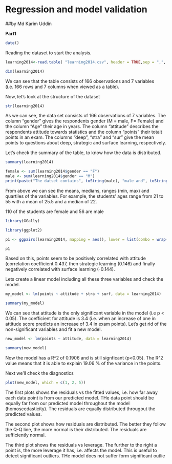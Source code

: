 # Regression and model validation
##by Md Karim Uddin

**Part1**


```r
date()

```

Reading the dataset to start the analysis.


```r
learning2014<-read.table( "learning2014.csv", header = TRUE,sep = ",", stringsAsFactors = FALSE)

```

``` r
dim(learning2014) 
```


We can see that the table consists of 166 observations and 7 variables (i.e. 166 rows and 7 columns when viewed as a table).

Now, let’s look at the structure of the dataset


```r
str(learning2014)
```

As we can see, the data set consists of 166 observations of 7 variables. The column “gender” gives the respondents gender (M = male, F= Female) and the column “Age” their age in years. The column “attitude” describes the respondents attitude towards statistics and the column “points” their totalt points in an exam. The columns “deep”, “stra” and “sur” give the mean points to questions about deep, strategic and surface learning, respectively.

Let’s check the summary of the table, to know how the data is distributed.

```r
summary(learning2014)
```

```r
female <- sum(learning2014$gender == "F")
male <- sum(learning2014$gender == "M")
print(paste("The datset contains", toString(male), "male and", toString(female), "female students"))
```
From above we can see the means, medians, ranges (min, max) and quartiles of the variables. For example, the students’ ages range from 21 to 55 with a mean of 25.5 and a median of 22.

110 of the students are female and 56 are male

```r

library(GGally)
```


```r
library(ggplot2)

```



```r
p1 <- ggpairs(learning2014, mapping = aes(), lower = list(combo = wrap("facethist", bins = 20)))

```

```r
p1

```
Based on this, points seem to be positively correlated  with attitude (correlation coefficient 0.437, then strategic learning (0.146) and finally  negatively correlated with surface learning (-0.144).

Lets  create a linear model including all these three variables and check the model.

```r

my_model <- lm(points ~ attitude + stra + surf, data = learning2014)

summary(my_model)
```
We can see that attitude is the only significant variable in the model (i.e p < 0.05). The coefficient for attitude is 3.4 (i.e. when an increase of one in attitude score predicts an increase of 3.4 in exam points). Let’s get rid of the non-significant variables and fit a new model.

```r
new_model <- lm(points ~ attitude, data = learning2014)

summary(new_model)
```
Now the model has a R^2 of 0.1906 and is still signficant (p<0.05). The R^2 value means that it is able to explain 19.06 % of the variance in the points.

Next we’ll check the diagnostics

```r
plot(new_model, which = c(1, 2, 5))
```

The first plots shows the residuals vs the fitted values, i.e. how far away each data point is from our predicted model. THe data point should be equally far from our predicted model throughout the model (homoscedasticity). The residuals are equally distributed througout the predicted values.

The second plot shows how residuals are distributed. The better they follow the Q-Q line, the more normal is their distributed. The residuals are sufficiently normal.

The third plot shows the residuals vs leverage. The further to the right a point is, the more leverage it has, i.e. affects the model. This is useful to detect significant outliers. THe model does not suffer form significant outlie


